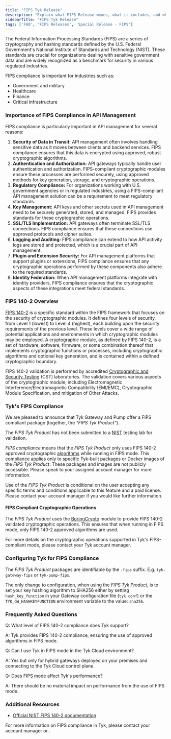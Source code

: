 ```yaml
---
title: "FIPS Tyk Release"
description: "Explain what FIPS Release means, what it includes, and what to expect"
sidebarTitle: "FIPS Tyk Release"
tags: ['FAQ', 'FIPS Releases', 'Special Release - FIPS']
---
```



The Federal Information Processing Standards (FIPS) are a series of cryptography and hashing standards defined by the U.S.
Federal Government's National Institute of Standards and Technology (NIST). These standards are crucial for organizations dealing with sensitive
government data and are widely recognized as a benchmark for security in various regulated industries.

FIPS compliance is important for industries such as:
- Government and military
- Healthcare
- Finance
- Critical infrastructure

### Importance of FIPS Compliance in API Management

FIPS compliance is particularly important in API management for several reasons:

1. **Security of Data in Transit:** API management often involves handling sensitive data as it moves between clients
and backend services. FIPS compliance ensures that this data is encrypted using approved, robust cryptographic
algorithms.
2. **Authentication and Authorization:** API gateways typically handle user authentication and authorization.
FIPS-compliant cryptographic modules ensure these processes are performed securely, using approved methods for key
generation, storage, and cryptographic operations.
3. **Regulatory Compliance:** For organizations working with U.S. government agencies or in regulated industries, using
a FIPS-compliant API management solution can be a requirement to meet regulatory standards.
4. **Key Management:** API keys and other secrets used in API management need to be securely generated, stored, and
managed. FIPS provides standards for these cryptographic operations.
5. **SSL/TLS Implementation:** API gateways often terminate SSL/TLS connections. FIPS compliance ensures that these
connections use approved protocols and cipher suites.
6. **Logging and Auditing:** FIPS compliance can extend to how API activity logs are stored and protected, which is a
crucial part of API management.
7. **Plugin and Extension Security:** For API management platforms that support plugins or extensions, FIPS compliance
ensures that any cryptographic operations performed by these components also adhere to the required standards.
8. **Identity Federation:** When API management platforms integrate with identity providers, FIPS compliance ensures
that the cryptographic aspects of these integrations meet federal standards.

### FIPS 140-2 Overview

[FIPS 140-2](https://nvlpubs.nist.gov/nistpubs/FIPS/NIST.FIPS.140-2.pdf) is a specific standard within the FIPS
framework that focuses on the security of cryptographic modules. It defines four levels of security, from Level 1
(lowest) to Level 4 (highest), each building upon the security requirements of the previous level. These levels cover
a wide range of potential applications and environments in which cryptographic modules may be employed. A cryptographic
module, as defined by FIPS 140-2, is a set of hardware, software, firmware, or some combination thereof that implements
cryptographic functions or processes, including cryptographic algorithms and optional key generation, and is contained
within a defined cryptographic boundary.

FIPS 140-2 validation is performed by accredited [Cryptographic and Security Testing](https://csrc.nist.rip/Projects/cryptographic-module-validation-program/Standards#:~:text=FIPS%20140%2D2%20(effective%2015%2DNov%2D2001)&text=NVLAP%20accredited%20Cryptographic%20and%20Security,for%20Cryptographic%20Modules%20%5B%20PDF%20%5D.)
(CST) laboratories. The validation covers various aspects of the cryptographic module, including Electromagnetic
Interference/Electromagnetic Compatibility (EMI/EMC), Cryptographic Module Specification, and mitigation of Other Attacks.

### Tyk's FIPS Compliance

We are pleased to announce that Tyk Gateway and Pump offer a FIPS compliant package (together, the *"FIPS Tyk
Product”*).

The *FIPS Tyk Product* has not been submitted to a [NIST](https://www.nist.gov/federal-information-processing-standards-fips) testing lab for validation.

*FIPS compliance* means that the *FIPS Tyk Product* only uses FIPS 140-2 approved cryptographic [algorithms](#fips-compliant-cryptographic-operations)
while running in FIPS mode. This compliance applies only to specific Tyk-built packages or Docker images of the *FIPS Tyk Product*.
These packages and images are not publicly accessible. Please speak to your assigned account manager for more information.


<Note>
Use of the <i>FIPS Tyk Product</i> is conditional on the user accepting any specific terms and conditions
applicable to this feature and a paid license. Please contact your account manager if you would like further information.
</Note>


#### FIPS Compliant Cryptographic Operations

The *FIPS Tyk Product* uses the [BoringCrypto](https://boringssl.googlesource.com/boringssl/+/master/crypto/fipsmodule/FIPS.md#fips-140_2) module to provide FIPS 140-2 validated cryptographic operations. This ensures that when running in FIPS mode, only FIPS 140-2 approved algorithms are used.

For more details on the cryptographic operations supported in Tyk's FIPS-compliant mode, please contact your Tyk account manager.

### Configuring Tyk for FIPS Compliance

The *FIPS Tyk Product* packages are identifiable by the `-fips` suffix. E.g. `tyk-gateway-fips` or `tyk-pump-fips`.

The only change to configuration, when using the *FIPS Tyk Product*, is to set your key hashing algorithm to SHA256 either by setting `hash_key_function` in your Gateway configuration file (`tyk.conf`) or the `TYK_GW_HASHKEYFUNCTION` environment variable to the value: `sha256`.

### Frequently Asked Questions

Q: What level of FIPS 140-2 compliance does Tyk support?

A: Tyk provides FIPS 140-2 compliance, ensuring the use of approved algorithms in FIPS mode.

Q: Can I use Tyk in FIPS mode in the Tyk Cloud environment?

A: Yes but only for hybrid gateways deployed on your premises and connecting to the Tyk Cloud control plane.

Q: Does FIPS mode affect Tyk's performance?

A: There should be no material impact on performance from the use of FIPS mode.

### Additional Resources

- [Official NIST FIPS 140-2 documentation](https://csrc.nist.gov/publications/detail/fips/140/2/final)

For more information on FIPS compliance in Tyk, please contact your account manager or <ButtonLeft href="https://tyk.io/contact/" color="green" content="Contact us" />.
